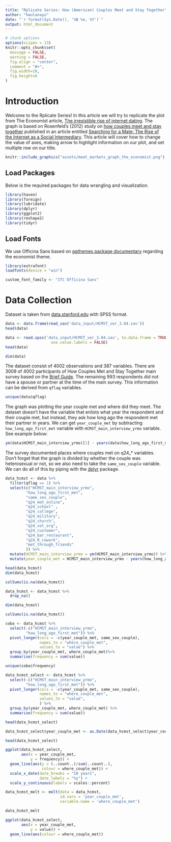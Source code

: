 ```yaml
---
title: "Rplicate Series: How (American) Couples Meet and Stay Together"
author: "hwulanayu"
date: "`r format(Sys.Date(), '%B %e, %Y')`"
output: html_document
---
```


```r
# chunk options
options(scipen = 13)
knitr::opts_chunk$set(
  message = FALSE,
  warning = FALSE,
  fig.align = "center",
  comment = "#>",
  fig.width=10,
  fig.height=6
)
```

# Introduction
Welcome to the Rplicate Series! In this article we will try to replicate the plot from The Economist article, [The irresistible rise of internet dating](https://www.economist.com/graphic-detail/2018/08/17/the-irresistible-rise-of-internet-dating). The graph is based on Rosenfeld's (2012) study on [how couples meet and stay together](https://data.stanford.edu/hcmst#download-data) published in an article entitled [Searching for a Mate: The Rise of the Internet as a Social Intermediary](https://journals.sagepub.com/doi/full/10.1177/0003122412448050). This article will cover how to change the value of axes, making arrow to highlight information on our plot, and set multiple row on our title. 

```r
knitr::include_graphics("assets/meet_markets_graph_the_economist.png")
```

## Load Packages
Below is the required packages for data wrangling and visualization.
```r
library(haven)
library(foreign)
library(lubridate) 
library(dplyr)
library(ggplot2)
library(reshape2)
library(tidyr)
```

## Load Fonts
We use Officina Sans based on [ggthemes package documentary](https://mran.microsoft.com/snapshot/2015-01-14/web/packages/ggthemes/ggthemes.pdf) regarding the economist theme.
```r
library(extrafont)
loadfonts(device = "win")

custom_font_family <- "ITC Officina Sans"
```


# Data Collection
Dataset is taken from [data.stanford.edu](https://data.stanford.edu/hcmst#download-data) with SPSS format.
```r
data <- data.frame(read_sav('data_input/HCMST_ver_3.04.sav'))
head(data)
```
```r
data <- read.spss('data_input/HCMST_ver_3.04.sav', to.data.frame = TRUE,
                    use.value.labels = FALSE)
head(data)
```


```r
dim(data)
```
The dataset consist of 4002 observations and 387 variables. There are 3009 of 4002 participants of How Couples Met and Stay Together main survey based on the [Brief Guide](https://stacks.stanford.edu/file/druid:ns183dp7831/HCMST_brief_user_guide_v5_June_16_2015.htm). The remaining 993 respondents did not have a spouse or partner at the time of the main survey. This information can be derived from `qflag` variables. 


```r
unique(data$qflag)
```
The graph was plotting the year couple met and where did they meet. The dataset doesn't have the variable that enlists what year the respondent and their couple met, but instead, they ask how long ago the respondent met their partner in years. We can get `year_couple_met` by subtracting `how_long_ago_first_met` variable with `HCMST_main_interview_yrmo` variable. See example below:
```r
ym(data$HCMST_main_interview_yrmo)[1] - years(data$how_long_ago_first_met)[1]
```
The survey documented places where couples met on q24_* variables. Don't forget that the graph is divided by whether the couple was heterosexual or not, so we also need to take the `same_sex_couple` variable. We can do all of this by piping with the [dplyr](https://dplyr.tidyverse.org/) package.

```r
data_hcmst <- data %>% 
  filter(qflag == 1) %>% 
  select(c("HCMST_main_interview_yrmo", 
         "how_long_ago_first_met",
         "same_sex_couple",
         "q24_met_online",
         "q24_school" ,                     
         "q24_college",
         "q24_military",
         "q24_church",
         "q24_vol_org",
         "q24_customer",
         "q24_bar_restaurant",
         "q24_R_cowork",
         "met_through_friends"
         )) %>% 
  mutate(HCMST_main_interview_yrmo = ym(HCMST_main_interview_yrmo)) %>% 
  mutate(year_couple_met = HCMST_main_interview_yrmo - years(how_long_ago_first_met))

head(data_hcmst)
dim(data_hcmst)
```
```r
colSums(is.na(data_hcmst))
```

```r
data_hcmst <- data_hcmst %>%
  drop_na()

dim(data_hcmst)
```

```r
colSums(is.na(data_hcmst))
```

```r
coba <- data_hcmst %>% 
  select(-c("HCMST_main_interview_yrmo",
         "how_long_ago_first_met")) %>% 
  pivot_longer(cols = -c(year_couple_met, same_sex_couple),
               names_to = "where_couple_met",
               values_to = "value") %>% 
  group_by(year_couple_met, where_couple_met)%>% 
  summarise(frequency = sum(value))

unique(coba$frequency)
```


```r
data_hcmst_select <- data_hcmst %>% 
  select(-c("HCMST_main_interview_yrmo",
         "how_long_ago_first_met")) %>% 
  pivot_longer(cols = -c(year_couple_met, same_sex_couple),
               names_to = "where_couple_met",
               values_to = "value",
               ) %>% 
  group_by(year_couple_met, where_couple_met) %>% 
  summarise(frequency = sum(value))

head(data_hcmst_select)
```

```r
data_hcmst_select$year_couple_met <- as.Date(data_hcmst_select$year_couple_met, origin = "1934-02-01")

head(data_hcmst_select)
```


```r
ggplot(data_hcmst_select,
       aes(x = year_couple_met,
           y = frequency)) +
  geom_line(aes(y = (..count..)/sum(..count..),
                colour = where_couple_met)) +
  scale_x_date(date_breaks = "10 years", 
               date_labels = "%y") +
  scale_y_continuous(labels = scales::percent)
```

```r
data_hcmst_melt <- melt(data = data_hcmst,
                        id.vars = 'year_couple_met',
                        variable.name = 'where_couple_met')

data_hcmst_melt
```

```r
ggplot(data_hcmst_select,
       aes(x = year_couple_met,
           y = value)) +
  geom_line(aes(colour = where_couple_met))
```

